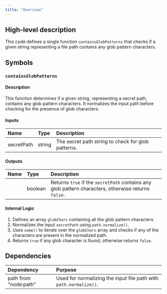 ```yaml
---
title: "Overview"
---
```


## High-level description
This code defines a single function `containsGlobPatterns` that checks if a given string representing a file path contains any glob pattern characters. 

## Symbols

### `containsGlobPatterns`
#### Description
This function determines if a given string, representing a secret path, contains any glob pattern characters. It normalizes the input path before checking for the presence of glob characters.

#### Inputs
| Name | Type | Description |
|:-----|:-----|:------------|
| secretPath | string | The secret path string to check for glob patterns. |

#### Outputs
| Name | Type | Description |
|:-----|:-----|:------------|
|  | boolean | Returns `true` if the `secretPath` contains any glob pattern characters, otherwise returns `false`. |

#### Internal Logic
1. Defines an array `globChars` containing all the glob pattern characters.
2. Normalizes the input `secretPath` using `path.normalize()`.
3. Uses `some()` to iterate over the `globChars` array and checks if any of the characters are present in the normalized path.
4. Returns `true` if any glob character is found, otherwise returns `false`.

## Dependencies
| Dependency | Purpose |
|:-----------|:--------|
| path from "node:path" | Used for normalizing the input file path with `path.normalize()`. | 
